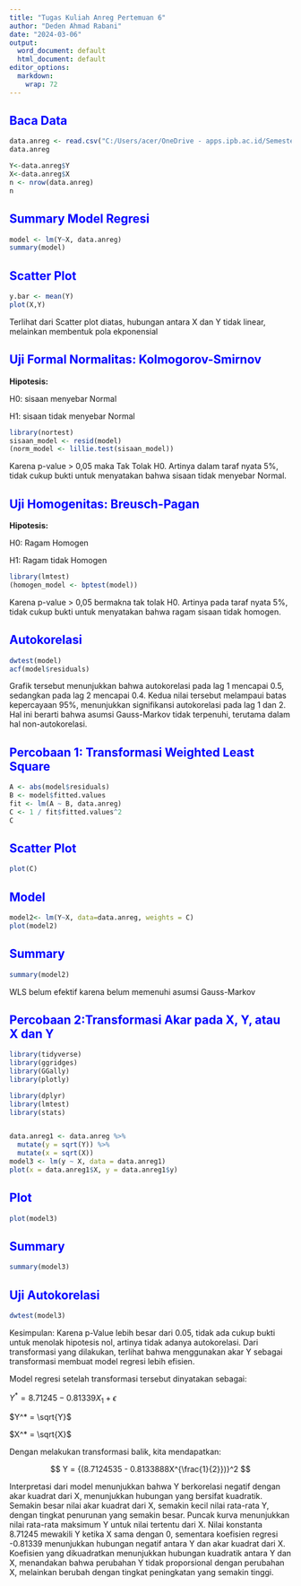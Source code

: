 ---
title: "Tugas Kuliah Anreg Pertemuan 6"
author: "Deden Ahmad Rabani"
date: "2024-03-06"
output:
  word_document: default
  html_document: default
editor_options:
  markdown:
    wrap: 72
---

## [Baca Data]{style="color:blue"}

```{r}
data.anreg <- read.csv("C:/Users/acer/OneDrive - apps.ipb.ac.id/Semester 4/Anreg/Kuliah 6.csv",sep = ";")
data.anreg
```

```{r}
Y<-data.anreg$Y
X<-data.anreg$X
n <- nrow(data.anreg)
n
```

## [Summary Model Regresi]{style="color:blue"}

```{r}
model <- lm(Y~X, data.anreg)
summary(model)
```

## [Scatter Plot]{style="color:blue"}

```{r}
y.bar <- mean(Y)
plot(X,Y)
```

Terlihat dari Scatter plot diatas, hubungan antara X dan Y tidak linear,
melainkan membentuk pola ekponensial

## [Uji Formal Normalitas: Kolmogorov-Smirnov]{style="color:blue"}

**Hipotesis:**

H0: sisaan menyebar Normal

H1: sisaan tidak menyebar Normal

```{r}
library(nortest)
sisaan_model <- resid(model)
(norm_model <- lillie.test(sisaan_model))
```

Karena p-value \> 0,05 maka Tak Tolak H0. Artinya dalam taraf nyata 5%,
tidak cukup bukti untuk menyatakan bahwa sisaan tidak menyebar Normal.

## [Uji Homogenitas: Breusch-Pagan]{style="color:blue"}

**Hipotesis:**

H0: Ragam Homogen

H1: Ragam tidak Homogen

```{r}
library(lmtest)
(homogen_model <- bptest(model))
```

Karena p-value \> 0,05 bermakna tak tolak H0. Artinya pada taraf nyata
5%, tidak cukup bukti untuk menyatakan bahwa ragam sisaan tidak homogen.

## [Autokorelasi]{style="color:blue"}

```{r}
dwtest(model)
acf(model$residuals)
```

Grafik tersebut menunjukkan bahwa autokorelasi pada lag 1 mencapai 0.5,
sedangkan pada lag 2 mencapai 0.4. Kedua nilai tersebut melampaui batas
kepercayaan 95%, menunjukkan signifikansi autokorelasi pada lag 1 dan 2.
Hal ini berarti bahwa asumsi Gauss-Markov tidak terpenuhi, terutama
dalam hal non-autokorelasi.

## [Percobaan 1: Transformasi Weighted Least Square]{style="color:blue"}

```{r}
A <- abs(model$residuals)
B <- model$fitted.values
fit <- lm(A ~ B, data.anreg)
C <- 1 / fit$fitted.values^2
C
```

## [Scatter Plot]{style="color:blue"}

```{r}
plot(C)
```

## [Model]{style="color:blue"}

```{r}
model2<- lm(Y~X, data=data.anreg, weights = C)
plot(model2)
```

## [Summary]{style="color:blue"}

```{r}
summary(model2)
```

WLS belum efektif karena belum memenuhi asumsi Gauss-Markov

## [Percobaan 2:Transformasi Akar pada X, Y, atau X dan Y]{style="color:blue"}

```{r}
library(tidyverse)
library(ggridges)
library(GGally)
library(plotly)

library(dplyr)
library(lmtest)
library(stats)


data.anreg1 <- data.anreg %>%
  mutate(y = sqrt(Y)) %>%
  mutate(x = sqrt(X))
model3 <- lm(y ~ X, data = data.anreg1)
plot(x = data.anreg1$X, y = data.anreg1$y)

```

## [Plot]{style="color:blue"}

```{r}
plot(model3)
```

## [Summary]{style="color:blue"}

```{r}
summary(model3)
```

## [Uji Autokorelasi]{style="color:blue"}

```{r}
dwtest(model3)
```

Kesimpulan: Karena p-Value lebih besar dari 0.05, tidak ada cukup bukti
untuk menolak hipotesis nol, artinya tidak adanya autokorelasi. Dari
transformasi yang dilakukan, terlihat bahwa menggunakan akar Y sebagai
transformasi membuat model regresi lebih efisien.

Model regresi setelah transformasi tersebut dinyatakan sebagai:

$Y^* = 8.71245−0.81339X_1 + \epsilon$

$Y^* = \sqrt{Y}$

$X^* = \sqrt{X}$

Dengan melakukan transformasi balik, kita mendapatkan:

$$ Y = {(8.7124535 - 0.8133888X^{\frac{1}{2}})}^2
$$

Interpretasi dari model menunjukkan bahwa Y berkorelasi negatif dengan
akar kuadrat dari X, menunjukkan hubungan yang bersifat kuadratik.
Semakin besar nilai akar kuadrat dari X, semakin kecil nilai rata-rata
Y, dengan tingkat penurunan yang semakin besar. Puncak kurva menunjukkan
nilai rata-rata maksimum Y untuk nilai tertentu dari X. Nilai konstanta
8.71245 mewakili Y ketika X sama dengan 0, sementara koefisien regresi
-0.81339 menunjukkan hubungan negatif antara Y dan akar kuadrat dari X.
Koefisien yang dikuadratkan menunjukkan hubungan kuadratik antara Y dan
X, menandakan bahwa perubahan Y tidak proporsional dengan perubahan X,
melainkan berubah dengan tingkat peningkatan yang semakin tinggi.
